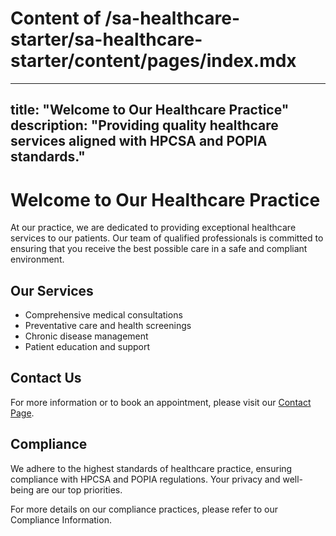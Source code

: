 # Content of /sa-healthcare-starter/sa-healthcare-starter/content/pages/index.mdx

---
title: "Welcome to Our Healthcare Practice"
description: "Providing quality healthcare services aligned with HPCSA and POPIA standards."
---

# Welcome to Our Healthcare Practice

At our practice, we are dedicated to providing exceptional healthcare services to our patients. Our team of qualified professionals is committed to ensuring that you receive the best possible care in a safe and compliant environment.

## Our Services

- Comprehensive medical consultations
- Preventative care and health screenings
- Chronic disease management
- Patient education and support

## Contact Us

For more information or to book an appointment, please visit our [Contact Page](/contact).

## Compliance

We adhere to the highest standards of healthcare practice, ensuring compliance with HPCSA and POPIA regulations. Your privacy and well-being are our top priorities. 

For more details on our compliance practices, please refer to our Compliance Information.